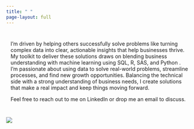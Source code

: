 ```yaml
---
title: " "
page-layout: full
---
```

::: cmm-background
::: content-container
::: top-story
::: grid
::: {.g-col-10 .g-col-lg-10 .top-story-text .sand-background style="padding: 12px;"}
I’m driven by helping others successfully solve problems like turning complex data into clear, actionable insights that help businesses thrive. My toolkit to deliver these solutions draws on blending business understanding with machine learning using SQL, R, SAS, and Python . I’m passionate about using data to solve real-world problems, streamline processes, and find new growth opportunities. Balancing the technical side with a strong understanding of business needs, I create solutions that make a real impact and keep things moving forward.

Feel free to reach out to me on LinkedIn or drop me an email to discuss. 

:::
:::
:::
:::
:::


![](/img/background-2.jpg)

